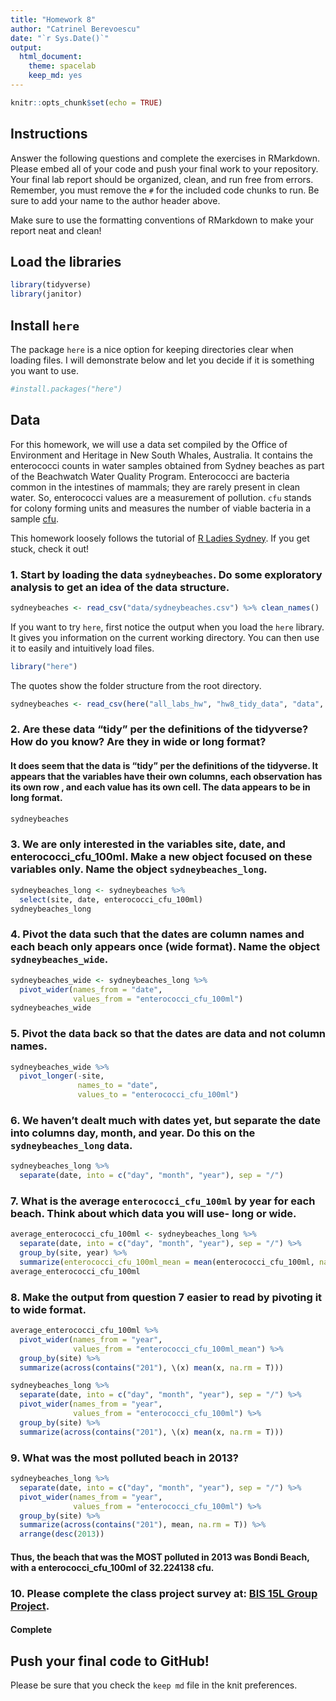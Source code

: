 ```yaml
---
title: "Homework 8"
author: "Catrinel Berevoescu"
date: "`r Sys.Date()`"
output:
  html_document: 
    theme: spacelab
    keep_md: yes
---
```


```r
knitr::opts_chunk$set(echo = TRUE)
```

## Instructions    

Answer the following questions and complete the exercises in RMarkdown. Please embed all of your code and push your final work to your repository. Your final lab report should be organized, clean, and run free from errors. Remember, you must remove the `#` for the included code chunks to run. Be sure to add your name to the author header above.  

Make sure to use the formatting conventions of RMarkdown to make your report neat and clean!  

## Load the libraries     

```r
library(tidyverse)
library(janitor)
``` 

## Install `here`    

The package `here` is a nice option for keeping directories clear when loading files. I will demonstrate below and let you decide if it is something you want to use.  

```r
#install.packages("here")
```

## Data   

For this homework, we will use a data set compiled by the Office of Environment and Heritage in New South Whales, Australia. It contains the enterococci counts in water samples obtained from Sydney beaches as part of the Beachwatch Water Quality Program. Enterococci are bacteria common in the intestines of mammals; they are rarely present in clean water. So, enterococci values are a measurement of pollution. `cfu` stands for colony forming units and measures the number of viable bacteria in a sample [cfu](https://en.wikipedia.org/wiki/Colony-forming_unit).   

This homework loosely follows the tutorial of [R Ladies Sydney](https://rladiessydney.org/). If you get stuck, check it out!  

### 1. Start by loading the data `sydneybeaches`. Do some exploratory analysis to get an idea of the data structure.   

```r
sydneybeaches <- read_csv("data/sydneybeaches.csv") %>% clean_names()
```

If you want to try `here`, first notice the output when you load the `here` library. It gives you information on the current working directory. You can then use it to easily and intuitively load files.     

```r
library("here")
```

The quotes show the folder structure from the root directory.     

```r
sydneybeaches <- read_csv(here("all_labs_hw", "hw8_tidy_data", "data", "sydneybeaches.csv")) %>% clean_names()
```

### 2. Are these data "tidy" per the definitions of the tidyverse? How do you know? Are they in wide or long format?   

#### It does seem that the data is "tidy" per the definitions of the tidyverse. It appears that the variables have their own columns, each observation has its own row , and each value has its own cell. The data appears to be in long format.        

```r
sydneybeaches
```

### 3. We are only interested in the variables site, date, and enterococci_cfu_100ml. Make a new object focused on these variables only. Name the object `sydneybeaches_long`.   

```r
sydneybeaches_long <- sydneybeaches %>% 
  select(site, date, enterococci_cfu_100ml)
sydneybeaches_long
```

### 4. Pivot the data such that the dates are column names and each beach only appears once (wide format). Name the object `sydneybeaches_wide`.   

```r
sydneybeaches_wide <- sydneybeaches_long %>% 
  pivot_wider(names_from = "date",
              values_from = "enterococci_cfu_100ml")
sydneybeaches_wide
```

### 5. Pivot the data back so that the dates are data and not column names.  

```r
sydneybeaches_wide %>% 
  pivot_longer(-site,
               names_to = "date",
               values_to = "enterococci_cfu_100ml")
```

### 6. We haven't dealt much with dates yet, but separate the date into columns day, month, and year. Do this on the `sydneybeaches_long` data.   

```r
sydneybeaches_long %>% 
  separate(date, into = c("day", "month", "year"), sep = "/")
```

### 7. What is the average `enterococci_cfu_100ml` by year for each beach. Think about which data you will use- long or wide.   

```r
average_enterococci_cfu_100ml <- sydneybeaches_long %>% 
  separate(date, into = c("day", "month", "year"), sep = "/") %>% 
  group_by(site, year) %>% 
  summarize(enterococci_cfu_100ml_mean = mean(enterococci_cfu_100ml, na.rm = T), .groups = NULL)
average_enterococci_cfu_100ml
```

### 8. Make the output from question 7 easier to read by pivoting it to wide format.  

```r
average_enterococci_cfu_100ml %>% 
  pivot_wider(names_from = "year",
              values_from = "enterococci_cfu_100ml_mean") %>% 
  group_by(site) %>% 
  summarize(across(contains("201"), \(x) mean(x, na.rm = T)))
```

```r
sydneybeaches_long %>% 
  separate(date, into = c("day", "month", "year"), sep = "/") %>% 
  pivot_wider(names_from = "year",
              values_from = "enterococci_cfu_100ml") %>% 
  group_by(site) %>% 
  summarize(across(contains("201"), \(x) mean(x, na.rm = T)))
```

### 9. What was the most polluted beach in 2013?   

```r
sydneybeaches_long %>% 
  separate(date, into = c("day", "month", "year"), sep = "/") %>% 
  pivot_wider(names_from = "year",
              values_from = "enterococci_cfu_100ml") %>% 
  group_by(site) %>% 
  summarize(across(contains("201"), mean, na.rm = T)) %>% 
  arrange(desc(2013))
```

#### Thus, the beach that was the MOST polluted in 2013 was Bondi Beach, with a enterococci_cfu_100ml of 32.224138 cfu.    

### 10. Please complete the class project survey at: [BIS 15L Group Project](https://forms.gle/H2j69Z3ZtbLH3efW6). 

#### Complete

## Push your final code to GitHub!
Please be sure that you check the `keep md` file in the knit preferences.   
